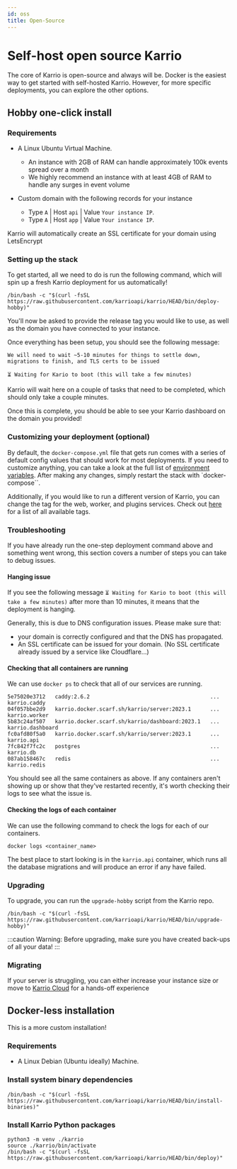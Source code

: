 ```yaml
---
id: oss
title: Open-Source
---
```


# Self-host open source Karrio

The core of Karrio is open-source and always will be.
Docker is the easiest way to get started with self-hosted Karrio.
However, for more specific deployments, you can explore the other options.

## Hobby one-click install

### Requirements

- A Linux Ubuntu Virtual Machine.
  - An instance with 2GB of RAM can handle approximately 100k events spread over a month
  - We highly recommend an instance with at least 4GB of RAM to handle any surges in event volume

- Custom domain with the following records for your instance
  - Type `A` | Host `api` | Value `Your instance IP`.
  - Type `A` | Host `app` | Value `Your instance IP`.

Karrio will automatically create an SSL certificate for your domain using LetsEncrypt

### Setting up the stack

To get started, all we need to do is run the following command, which will spin up a fresh Karrio deployment for us automatically!

```terminal title="Terminal"
/bin/bash -c "$(curl -fsSL https://raw.githubusercontent.com/karrioapi/karrio/HEAD/bin/deploy-hobby)"
```

You'll now be asked to provide the release tag you would like to use, as well as the domain you have connected to your instance.

Once everything has been setup, you should see the following message:

```terminal title="Terminal"
We will need to wait ~5-10 minutes for things to settle down, migrations to finish, and TLS certs to be issued

⏳ Waiting for Kario to boot (this will take a few minutes)
```

Karrio will wait here on a couple of tasks that need to be completed, which should only take a couple minutes.

Once this is complete, you should be able to see your Karrio dashboard on the domain you provided!


### Customizing your deployment (optional)

By default, the `docker-compose.yml` file that gets run comes with a series of default config values that should work for most deployments.
If you need to customize anything, you can take a look at the full list of [environment variables](/product/self-hosting/environment).
After making any changes, simply restart the stack with `docker-compose``.

Additionally, if you would like to run a different version of Karrio, you can change the tag for the web, worker, and plugins services.
Check out [here](https://hub.docker.com/r/karrio/server/tags) for a list of all available tags.


### Troubleshooting

If you have already run the one-step deployment command above and something went wrong, this section covers a number of steps you can take to debug issues.


#### Hanging issue

If you see the following message `⏳ Waiting for Kario to boot (this will take a few minutes)` after more than 10 minutes, 
it means that the deployment is hanging.

Generally, this is due to DNS configuration issues. Please make sure that:
- your domain is correctly configured and that the DNS has propagated.
- An SSL certificate can be issued for your domain. (No SSL certificate already issued by a service like Cloudflare...)


#### Checking that all containers are running

We can use `docker ps` to check that all of our services are running.

```terminal title="Terminal"
5e75020e3712   caddy:2.6.2                                      ...   karrio.caddy
04f057bbe2d9   karrio.docker.scarf.sh/karrio/server:2023.1      ...   karrio.worker
5b83c24af507   karrio.docker.scarf.sh/karrio/dashboard:2023.1   ...   karrio.dashboard
fc0afd80f5a0   karrio.docker.scarf.sh/karrio/server:2023.1      ...   karrio.api
7fc842f7fc2c   postgres                                         ...   karrio.db
087ab158467c   redis                                            ...   karrio.redis
```

You should see all the same containers as above. If any containers aren't showing up or show that they've restarted recently, it's worth checking their logs to see what the issue is.

#### Checking the logs of each container

We can use the following command to check the logs for each of our containers.

```terminal title="Terminal"
docker logs <container_name>
```

The best place to start looking is in the `karrio.api` container, which runs all the database migrations and will produce an error if any have failed.


### Upgrading

To upgrade, you can run the `upgrade-hobby` script from the Karrio repo.

```terminal title="Terminal"
/bin/bash -c "$(curl -fsSL https://raw.githubusercontent.com/karrioapi/karrio/HEAD/bin/upgrade-hobby)"
```

:::caution
Warning: Before upgrading, make sure you have created back-ups of all your data!
:::

### Migrating

If your server is struggling, you can either increase your instance size or move to
[Karrio Cloud](https://karrio.io/get-started) for a hands-off experience

## Docker-less installation

This is a more custom installation!

### Requirements

- A Linux Debian (Ubuntu ideally) Machine.

### Install system binary dependencies

```terminal title="Terminal"
/bin/bash -c "$(curl -fsSL https://raw.githubusercontent.com/karrioapi/karrio/HEAD/bin/install-binaries)"
```

### Install Karrio Python packages

```terminal title="Terminal"
python3 -m venv ./karrio
source ./karrio/bin/activate
/bin/bash -c "$(curl -fsSL https://raw.githubusercontent.com/karrioapi/karrio/HEAD/bin/deploy)"
```

